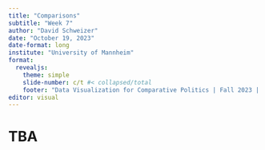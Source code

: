 ```yaml
---
title: "Comparisons"
subtitle: "Week 7"
author: "David Schweizer"
date: "October 19, 2023"
date-format: long
institute: "University of Mannheim"
format: 
  revealjs:
    theme: simple
    slide-number: c/t #< collapsed/total
    footer: "Data Visualization for Comparative Politics | Fall 2023 | University of Mannheim"
editor: visual
---
```


# TBA
